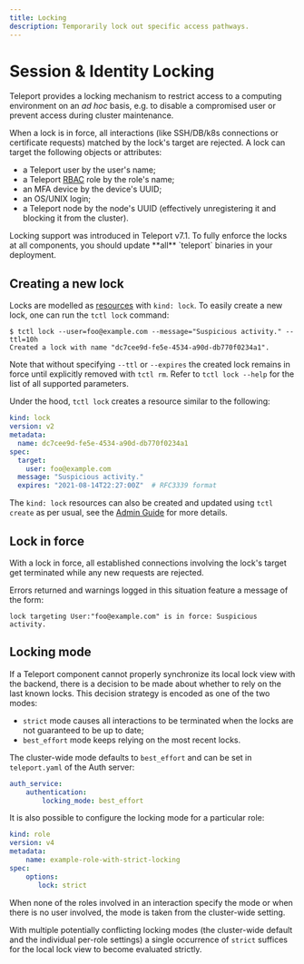 ```yaml
---
title: Locking
description: Temporarily lock out specific access pathways.
---
```


# Session & Identity Locking

Teleport provides a locking mechanism to restrict access to a computing
environment on an _ad hoc_ basis, e.g. to disable a compromised user or prevent
access during cluster maintenance.

When a lock is in force, all interactions (like SSH/DB/k8s
connections or certificate requests) matched by the lock's target are rejected.
A lock can target the following objects or attributes:
* a Teleport user by the user's name;
* a Teleport [RBAC](../reference.mdx) role by the role's name;
* an MFA device by the device's UUID;
* an OS/UNIX login;
* a Teleport node by the node's UUID (effectively unregistering it and blocking
  it from the cluster).

<Admonition type="warning">
  Locking support was introduced in Teleport v7.1. To fully enforce the locks
  at all components, you should update **all** `teleport` binaries in your
  deployment.
</Admonition>

## Creating a new lock

Locks are modelled as [resources](../../admin-guide.mdx#resources) with `kind:
lock`.  To easily create a new lock, one can run the `tctl lock` command:

```
$ tctl lock --user=foo@example.com --message="Suspicious activity." --ttl=10h
Created a lock with name "dc7cee9d-fe5e-4534-a90d-db770f0234a1".
```

Note that without specifying `--ttl` or `--expires` the created lock remains in
force until explicitly removed with `tctl rm`.  Refer to `tctl lock --help` for
the list of all supported parameters.

Under the hood, `tctl lock` creates a resource similar to the following:

```yaml
kind: lock
version: v2
metadata:
  name: dc7cee9d-fe5e-4534-a90d-db770f0234a1
spec:
  target:
    user: foo@example.com
  message: "Suspicious activity."
  expires: "2021-08-14T22:27:00Z"  # RFC3339 format
```

The `kind: lock` resources can also be created and updated using `tctl create`
as per usual, see the [Admin Guide](../../admin-guide.mdx#resources) for more
details.

## Lock in force

With a lock in force, all established connections involving the lock's target
get terminated while any new requests are rejected.

Errors returned and warnings logged in this situation feature a message of the
form:
```
lock targeting User:"foo@example.com" is in force: Suspicious activity.
```

## Locking mode

If a Teleport component cannot properly synchronize its local lock view with
the backend, there is a decision to be made about whether to rely on the last
known locks. This decision strategy is encoded as one of the two modes:

* `strict` mode causes all interactions to be terminated when the locks are not
  guaranteed to be up to date;
* `best_effort` mode keeps relying on the most recent locks.

The cluster-wide mode defaults to `best_effort` and can be set in
`teleport.yaml` of the Auth server:

```yaml
auth_service:
    authentication:
        locking_mode: best_effort
```

It is also possible to configure the locking mode for a particular role:

```yaml
kind: role
version: v4
metadata:
    name: example-role-with-strict-locking
spec:
    options:
       lock: strict
```

When none of the roles involved in an interaction specify the mode or when
there is no user involved, the mode is taken from the cluster-wide setting.

With multiple potentially conflicting locking modes (the cluster-wide default
and the individual per-role settings) a single occurrence of `strict` suffices
for the local lock view to become evaluated strictly.
